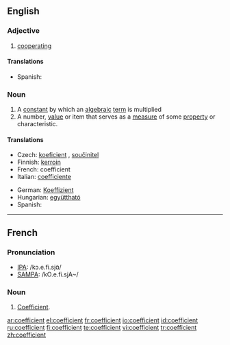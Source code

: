 ==English==

===Adjective===
{{en-adj}}

# [[cooperating]]

====Translations====
{{trans-top|cooperating}}
*Spanish: {{t-|es|coeficiente}}
{{trans-mid}}
{{trans-bottom}}

===Noun===
{{en-noun}}

# A [[constant]] by which an [[algebraic]] [[term]] is multiplied
# A number, [[value]] or item that serves as a [[measure]] of some [[property]] or characteristic.

====Translations====
{{trans-top|an algebraic constant}}
* Czech: [[koeficient]] {{m}}, [[součinitel]] {{m}}
*Finnish: [[kerroin]]
*French: coefficient {{m}}
*Italian: [[coefficiente]] {{m}}
{{trans-mid}}
*German: [[Koeffizient]] {{m}}
*Hungarian: [[együttható]]
*Spanish: {{t-|es|coeficiente|m}}
{{trans-bottom}}
----

==French==

===Pronunciation===
*[[w:IPA|IPA]]: /kɔ.e.fi.sjɑ̃/
*[[w:SAMPA|SAMPA]]: /kO.e.fi.sjA~/

===Noun===
{{fr-noun|m}}

# [[#English|Coefficient]].

[[ar:coefficient]]
[[el:coefficient]]
[[fr:coefficient]]
[[io:coefficient]]
[[id:coefficient]]
[[ru:coefficient]]
[[fi:coefficient]]
[[te:coefficient]]
[[vi:coefficient]]
[[tr:coefficient]]
[[zh:coefficient]]